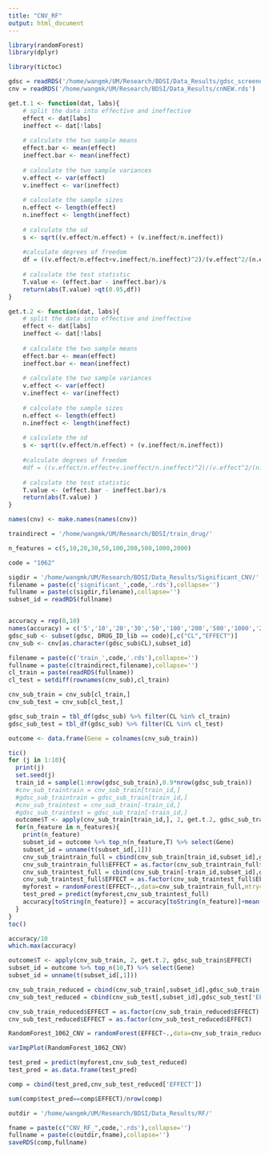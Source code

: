 ```yaml
---
title: "CNV_RF"
output: html_document
---
```


```r
library(randomForest)
library(dplyr)
```

```r
library(tictoc)
```

```r
gdsc = readRDS('/home/wangmk/UM/Research/BDSI/Data_Results/gdsc_screened.rds')
cnv = readRDS('/home/wangmk/UM/Research/BDSI/Data_Results/cnNEW.rds')
```

```r
get.t.1 <- function(dat, labs){
    # split the data into effective and ineffective
    effect <- dat[labs]
    ineffect <- dat[!labs]
    
    # calculate the two sample means
    effect.bar <- mean(effect)
    ineffect.bar <- mean(ineffect)
    
    # calculate the two sample variances
    v.effect <- var(effect)
    v.ineffect <- var(ineffect)
    
    # calculate the sample sizes
    n.effect <- length(effect)
    n.ineffect <- length(ineffect)
    
    # calculate the sd
    s <- sqrt((v.effect/n.effect) + (v.ineffect/n.ineffect))
    
    #calculate degrees of freedom
    df = ((v.effect/n.effect+v.ineffect/n.ineffect)^2)/(v.effect^2/(n.effect^2 * (n.effect-1))+v.ineffect^2/(n.ineffect^2 * (n.ineffect-1)))
    
    # calculate the test statistic
    T.value <- (effect.bar - ineffect.bar)/s
    return(abs(T.value) >qt(0.95,df))
}
```

```r
get.t.2 <- function(dat, labs){
    # split the data into effective and ineffective
    effect <- dat[labs]
    ineffect <- dat[!labs]
    
    # calculate the two sample means
    effect.bar <- mean(effect)
    ineffect.bar <- mean(ineffect)
    
    # calculate the two sample variances
    v.effect <- var(effect)
    v.ineffect <- var(ineffect)
    
    # calculate the sample sizes
    n.effect <- length(effect)
    n.ineffect <- length(ineffect)
    
    # calculate the sd
    s <- sqrt((v.effect/n.effect) + (v.ineffect/n.ineffect))
    
    #calculate degrees of freedom
    #df = ((v.effect/n.effect+v.ineffect/n.ineffect)^2)/(v.effect^2/(n.effect^2 * (n.effect-1))+v.ineffect^2/(n.ineffect^2 * (n.ineffect-1)))
    
    # calculate the test statistic
    T.value <- (effect.bar - ineffect.bar)/s
    return(abs(T.value) )
}
```



```r
names(cnv) <- make.names(names(cnv))
```

```r
traindirect = '/home/wangmk/UM/Research/BDSI/train_drug/'
```

```r
n_features = c(5,10,20,30,50,100,200,500,1000,2000)
```


```r
code = "1062"

sigdir = '/home/wangmk/UM/Research/BDSI/Data_Results/Significant_CNV/'
filename = paste(c('significant_',code,'.rds'),collapse='')
fullname = paste(c(sigdir,filename),collapse='')
subset_id = readRDS(fullname)


accuracy = rep(0,10)
names(accuracy) = c('5','10','20','30','50','100','200','500','1000','2000')
gdsc_sub <- subset(gdsc, DRUG_ID_lib == code)[,c("CL","EFFECT")]
cnv_sub <- cnv[as.character(gdsc_sub$CL),subset_id]

filename = paste(c('train_',code,'.rds'),collapse='')
fullname = paste(c(traindirect,filename),collapse='')
cl_train = paste(readRDS(fullname))
cl_test = setdiff(rownames(cnv_sub),cl_train)

cnv_sub_train = cnv_sub[cl_train,]
cnv_sub_test = cnv_sub[cl_test,]

gdsc_sub_train = tbl_df(gdsc_sub) %>% filter(CL %in% cl_train)
gdsc_sub_test = tbl_df(gdsc_sub) %>% filter(CL %in% cl_test)
```



```r
outcome <- data.frame(Gene = colnames(cnv_sub_train))
```

```r
tic()
for (j in 1:10){
  print(j)
  set.seed(j)
  train_id = sample(1:nrow(gdsc_sub_train),0.9*nrow(gdsc_sub_train))
  #cnv_sub_traintrain = cnv_sub_train[train_id,]
  #gdsc_sub_traintrain = gdsc_sub_train[train_id,]
  #cnv_sub_traintest = cnv_sub_train[-train_id,]
  #gdsc_sub_traintest = gdsc_sub_train[-train_id,]
  outcome$T <- apply(cnv_sub_train[train_id,], 2, get.t.2, gdsc_sub_train[train_id,'EFFECT'][[1]])
  for(n_feature in n_features){
    print(n_feature)
    subset_id = outcome %>% top_n(n_feature,T) %>% select(Gene)
    subset_id = unname(t(subset_id[,1]))
    cnv_sub_traintrain_full = cbind(cnv_sub_train[train_id,subset_id],gdsc_sub_train[train_id,'EFFECT'])
    cnv_sub_traintrain_full$EFFECT = as.factor(cnv_sub_traintrain_full$EFFECT)
    cnv_sub_traintest_full = cbind(cnv_sub_train[-train_id,subset_id],gdsc_sub_train[-train_id,'EFFECT'])
    cnv_sub_traintest_full$EFFECT = as.factor(cnv_sub_traintest_full$EFFECT)
    myforest = randomForest(EFFECT~.,data=cnv_sub_traintrain_full,mtry=round(sqrt(n_feature)),ntree=80)
    test_pred = predict(myforest,cnv_sub_traintest_full)
    accuracy[toString(n_feature)] = accuracy[toString(n_feature)]+mean(test_pred==gdsc_sub_train[-train_id,'EFFECT'][[1]])
  }
}
toc()
```

```r
accuracy/10
which.max(accuracy)
```

```r
outcome$T <- apply(cnv_sub_train, 2, get.t.2, gdsc_sub_train$EFFECT)
subset_id = outcome %>% top_n(10,T) %>% select(Gene)
subset_id = unname(t(subset_id[,1]))
```

```r
cnv_sub_train_reduced = cbind(cnv_sub_train[,subset_id],gdsc_sub_train['EFFECT'])
cnv_sub_test_reduced = cbind(cnv_sub_test[,subset_id],gdsc_sub_test['EFFECT'])
```

```r
cnv_sub_train_reduced$EFFECT = as.factor(cnv_sub_train_reduced$EFFECT)
cnv_sub_test_reduced$EFFECT = as.factor(cnv_sub_test_reduced$EFFECT)
```

```r
RandomForest_1062_CNV = randomForest(EFFECT~.,data=cnv_sub_train_reduced,mtry=round(sqrt(10)),ntree=500,importance=TRUE)
```

```r
varImpPlot(RandomForest_1062_CNV)
```


```r
test_pred = predict(myforest,cnv_sub_test_reduced)
test_pred = as.data.frame(test_pred)
```

```r
comp = cbind(test_pred,cnv_sub_test_reduced['EFFECT'])
```

```r
sum(comp$test_pred==comp$EFFECT)/nrow(comp)
```

```r
outdir = '/home/wangmk/UM/Research/BDSI/Data_Results/RF/'
```

```r
fname = paste(c("CNV_RF_",code,'.rds'),collapse='')
fullname = paste(c(outdir,fname),collapse='')
saveRDS(comp,fullname)
```

